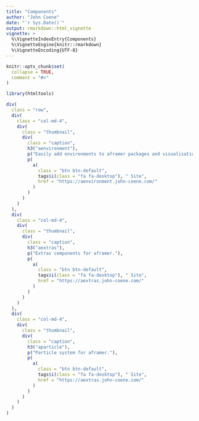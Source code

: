 ```yaml
---
title: "Components"
author: "John Coene"
date: "`r Sys.Date()`"
output: rmarkdown::html_vignette
vignette: >
  %\VignetteIndexEntry{Components}
  %\VignetteEngine{knitr::rmarkdown}
  %\VignetteEncoding{UTF-8}
---
```


```r
knitr::opts_chunk$set(
  collapse = TRUE,
  comment = "#>"
)

library(htmltools)
```

```r
div(
  class = "row",
  div(
    class = "col-md-4",
    div(
      class = "thumbnail",
      div(
        class = "caption",
        h3("aenvironment"),
        p("Easily add environments to aframer packages and visualisations."),
        p(
          a(
            class = "btn btn-default",
            tags$i(class = "fa fa-desktop"), " Site",
            href = "https://aenvironment.john-coene.com/"
          )
        )
      )
    )
  ),
  div(
    class = "col-md-4",
    div(
      class = "thumbnail",
      div(
        class = "caption",
        h3("aextras"),
        p("Extras components for aframer."),
        p(
          a(
            class = "btn btn-default",
            tags$i(class = "fa fa-desktop"), " Site",
            href = "https://aextras.john-coene.com/"
          )
        )
      )
    )
  ),
  div(
    class = "col-md-4",
    div(
      class = "thumbnail",
      div(
        class = "caption",
        h3("aparticle"),
        p("Particle system for aframer."),
        p(
          a(
            class = "btn btn-default",
            tags$i(class = "fa fa-desktop"), " Site",
            href = "https://aextras.john-coene.com/"
          )
        )
      )
    )
  )
)
```
